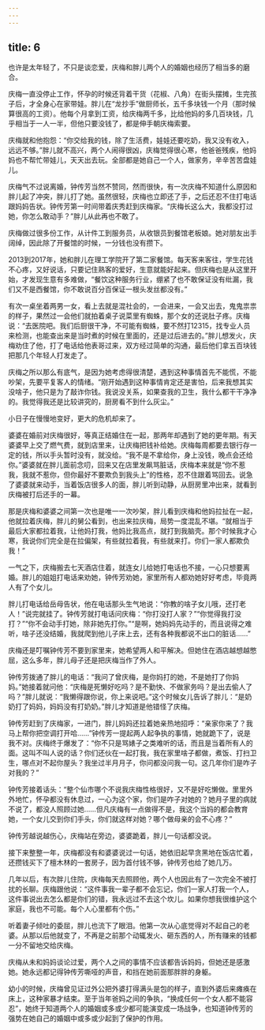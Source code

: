 ```yaml
---
---
---
```

title: 6
---





也许是太年轻了，不只是谈恋爱，庆梅和胖儿两个人的婚姻也经历了相当多的磨合。

庆梅一直没停止工作，怀孕的时候还背着干货（花椒、八角）在街头摆摊，生完孩子后，才全身心在家带娃。胖儿在“龙抄手”做厨师长，五千多块钱一个月（那时候算很高的工资）。他每个月拿到工资，给庆梅两千多，比给他妈的多几百块钱，几乎相当于一人一半，但他只要没钱了，都是伸手朝庆梅索要。

庆梅就和他抱怨：“你交给我的钱，除了生活费，娃娃还要吃奶，我又没有收入，远远不够。”胖儿就不高兴，两个人闹得很凶，庆梅觉得很心寒，他爸爸残疾，他妈妈也不帮忙带娃儿，天天出去玩。全部都是她自己一个人，做家务，辛辛苦苦盘娃儿。

庆梅气不过说离婚，钟传芳当然不赞同，然而很快，有一次庆梅不知道什么原因和胖儿起了冲突，胖儿打了她。虽然很轻，庆梅也立即还了手，之后还忍不住打电话跟妈妈告状。钟传芳第一时间带着庆秀赶到庆梅家。“庆梅长这么大，我都没打过她，你怎么敢动手？”胖儿从此再也不敢了。

庆梅做过很多份工作，从计件工到服务员，从收银员到餐馆老板娘。她对朋友出手阔绰，因此除了开餐馆的时候，一分钱也没有攒下。

2013到2017年，她和胖儿在理工学院开了第二家餐馆。每天客来客往，学生花钱不心疼，又好说话，只要记住熟客的爱好，生意就能好起来。但庆梅也是从这里开始，才发现生意有多难做，“餐饮这种服务行业，绷紧了也不敢保证没有纰漏，我们又不是西餐馆，你不敢说百分百保证一根头发丝都没有。”

有次一桌坐着两男一女，看上去就是混社会的，一会进来，一会又出去，鬼鬼祟祟的样子，果然过一会他们就拍着桌子说菜里有蜘蛛，那个女的还说肚子疼。庆梅说：“去医院吧。我们后厨很干净，不可能有蜘蛛，要不然打12315，找专业人员来检测，也能查出来是当时煮的时候在里面的，还是过后进去的。”胖儿想发火，庆梅劝住了他，打了电话给他表哥过来，双方经过简单的沟通，最后他们拿五百块钱把那几个年轻人打发走了。

庆梅之所以那么有底气，是因为她考虑得很清楚，遇到这种事情首先不能慌，不能吵架，先要平复客人的情绪。“刚开始遇到这种事情肯定还是害怕，后来我想其实没啥子，他只是为了敲诈你钱。我说没关系，如果查我的卫生，我什么都干干净净的。我觉得我还是比较讲究的，厨房看不到什么灰尘。”

小日子在慢慢地变好，更大的危机却来了。

婆婆在婚前对庆梅很好，等真正结婚住在一起，那两年却遇到了她的更年期。有天婆婆早上交了燃气费，就到店里来，让庆梅把钱补给她。庆梅每周都要去银行存一定的钱，所以手头暂时没有，就没给。“我不是不拿给你，身上没钱，晚点会还给你。”婆婆就在胖儿面前念叨，回来又在店里发飙骂脏话，庆梅本来就是“你不惹我，我就不惹你，但你最好不要欺负到我头上”的性格，忍不住跟着骂回去。说急了婆婆就来动手，当着饭店很多人的面，胖儿听到动静，从厨房里冲出来，就看到庆梅被打后还手的一幕。

那是庆梅和婆婆之间第一次也是唯一一次吵架，胖儿看到庆梅和他妈拉扯在一起，他就拉着庆梅，胖儿的舅公看到，也出来拉庆梅，局势一度混乱不堪。“就相当于最后大家都拉着我，让他妈打我，他妈比我高点，就打到我脑壳。那个时候我才心寒，我说你们完全是在拉偏架，有些就拉着我，有些就来打。你们一家人都欺负我！”

一气之下，庆梅搬去七天酒店住着，就连女儿给她打电话也不接，一心只想要离婚。胖儿的姐姐打电话来劝她，钟传芳劝她，家里所有人都劝她好好考虑，毕竟两人有了个女儿。

胖儿打电话给岳母告状，他在电话那头生气地说：“你教的啥子女儿哦，还打老人！”说完就挂了。钟传芳就打电话问庆梅：“你打没打人家？”“你觉得我打没打？”“你不会动手打她，除非她先打你。”“是啊，她妈妈先动手的，而且说得之难听，啥子还没结婚，我就爬到他儿子床上去，还有各种我都说不出口的脏话……”

庆梅还是叮嘱钟传芳不要到家里来，她希望两人和平解决。但她住在酒店越想越憋屈，这么多年，胖儿母子还是把庆梅当作了外人。

钟传芳拨通了胖儿的电话：“我问了曾庆梅，是你妈打的她，不是她打了你妈妈。”她接着就问他：“庆梅是死懒好吃吗？是不勤快、不做家务吗？是出去偷人了吗？”胖儿就说：“我懒得跟你说，你上来说吧。”这个时候女儿告诉了胖儿：“是奶奶打了妈妈，妈妈没有打奶奶。”胖儿才知道是他错怪了庆梅。

钟传芳赶到了庆梅家，一进门，胖儿妈妈还拉着她亲热地招呼：“亲家你来了？我马上帮你把空调打开哈……”钟传芳一提起两人起争执的事情，她就跪下了，说是我不对。庆梅终于爆发了：“你不只是骂婊子之类难听的话，而且是当着所有人的面。这叫不叫人说的话？你们还伙在一起打我，我在家里啥子都做，煮饭、打扫卫生，哪点对不起你屋头？我坐过半月月子，你问都没问我一句。这几年你们是咋子对我的？”

钟传芳接着话头：“整个仙市哪个不说我庆梅性格很好，又不是好吃懒做。里里外外地忙，怀孕都没有休息过，一心为这个家，你们是咋子对她的？她月子里的病就不说了，都没人照顾过她……但凡庆梅有一点做得不是，我这个当妈的都会教育她，一个女儿交到你们手头，你们就这样对她？哪个做母亲的会不心疼？”

钟传芳越说越伤心，庆梅站在旁边，婆婆跪着，胖儿一句话都没说。

接下来整整一年，庆梅都没有和婆婆说过一句话，她依旧起早贪黑地在饭店忙着，还攒钱买下了檀木林的一套房子，因为首付钱不够，钟传芳也给了她几万。

几年以后，有次胖儿住院，庆梅每天去照顾他，两个人也因此有了一次完全不被打扰的长聊。庆梅跟他说：“这件事我一辈子都不会忘记，你们一家人打我一个人，这件事说出去怎么都是你们的错，我永远过不去这个坎儿。如果你想我很维护这个家庭，我也不可能。每个人心里都有个伤。”

听着妻子倾吐的委屈，胖儿也流下了眼泪。他第一次从心底觉得对不起自己的老婆。从那以后他就变了，不再是之前那个动辄发火、砸东西的人，所有赚来的钱都一分不留地交给庆梅。

庆梅从未和妈妈谈论过爱，两个人之间的事情不应该都告诉妈妈，但她还是感激她。她永远都记得钟传芳嘶哑的声音，和挡在她前面那胖胖的身躯。

幼小的时候，庆梅曾见证过外公把外婆打得满头是包的样子，直到外婆后来瘫痪在床上，这种家暴才结束。至于当年爸妈之间的争执，“换成任何一个女人都不能容忍”，她终于知道两个人的婚姻或多或少都可能演变成一场战争，也知道钟传芳的强势在她自己的婚姻中或多或少起到了保护的作用。